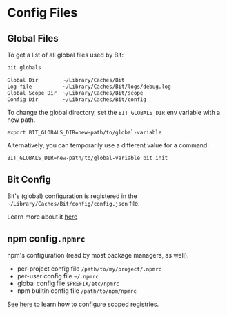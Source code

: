 # Config Files

## Global Files

To get a list of all global files used by Bit:

```bash
bit globals
```

```bash
Global Dir        ~/Library/Caches/Bit
Log file          ~/Library/Caches/Bit/logs/debug.log
Global Scope Dir  ~/Library/Caches/Bit/scope
Config Dir        ~/Library/Caches/Bit/config
```

To change the global directory, set the `BIT_GLOBALS_DIR` env variable with a new path.

```
export BIT_GLOBALS_DIR=new-path/to/global-variable
```

Alternatively, you can temporarily use a different value for a command:

```
BIT_GLOBALS_DIR=new-path/to/global-variable bit init
```

## Bit Config

Bit's (global) configuration is registered in the `~/Library/Caches/Bit/config/config.json` file.

Learn more about it [here](bit-config)

## npm config`.npmrc`

npm's configuration (read by most package managers, as well).

- per-project config file `/path/to/my/project/.npmrc`
- per-user config file `~/.npmrc`
- global config file `$PREFIX/etc/npmrc`
- npm builtin config file `/path/to/npm/npmrc`

[See here](/scope/configure-scopes) to learn how to configure scoped registries.
